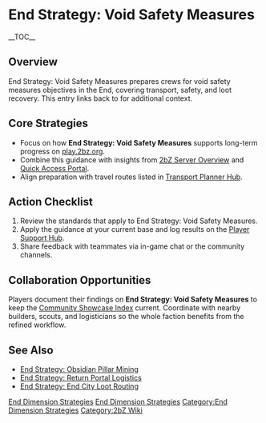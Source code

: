 {{Short description|End Strategy: Void Safety Measures prepares crews for void safety measures objectives in the End, covering transport, safety, and loot recovery}}
= End Strategy: Void Safety Measures =
{{2bZ Navbox}}
__TOC__

== Overview ==
End Strategy: Void Safety Measures prepares crews for void safety measures objectives in
the End, covering transport, safety, and loot recovery. This entry links back to
[[Category:End Dimension Strategies|End Dimension Strategies]] for additional context.

== Core Strategies ==
* Focus on how '''End Strategy: Void Safety Measures''' supports long-term progress on [[play.2bz.org]].
* Combine this guidance with insights from [[2bZ Server Overview]] and [[Quick Access Portal]].
* Align preparation with travel routes listed in [[Transport Planner Hub]].

== Action Checklist ==
# Review the [[Category:End Dimension Strategies|End Dimension Strategies]] standards that apply to End Strategy: Void Safety Measures.
# Apply the guidance at your current base and log results on the [[Player Support Hub]].
# Share feedback with teammates via in-game chat or the community channels.

== Collaboration Opportunities ==
Players document their findings on '''End Strategy: Void Safety Measures''' to keep the
[[Community Showcase Index]] current. Coordinate with nearby builders, scouts, and
logisticians so the whole faction benefits from the refined workflow.

== See Also ==
* [[End Strategy: Obsidian Pillar Mining]]
* [[End Strategy: Return Portal Logistics]]
* [[End Strategy: End City Loot Routing]]

[[Category:End Dimension Strategies]]
[[Category:2bZ Wiki]]
